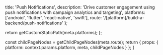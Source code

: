 
  title: 'Push Notifications',
  description:
    'Drive customer engagement using push notifications with campaign analytics and targeting',
  platforms: ['android', 'flutter', 'react-native', 'swift'],
  route: '/[platform]/build-a-backend/push-notifications'
};

  return getCustomStaticPath(meta.platforms);
};

  const childPageNodes = getChildPageNodes(meta.route);
  return {
    props: {
      platform: context.params.platform,
      meta,
      childPageNodes
    }
  };
}

<Overview childPageNodes={props.childPageNodes} />
